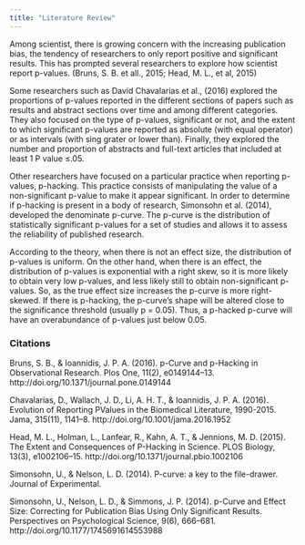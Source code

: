 ```yaml
---
title: "Literature Review"
---
```


Among scientist, there is growing concern with the increasing publication bias, the tendency of researchers to only report positive and significant results. This has prompted several researchers to explore how scientist report p-values. (Bruns, S. B. et all., 2015; Head, M. L., et al, 2015)

Some researchers such as David Chavalarias et al., (2016) explored the proportions of p-values reported in the different sections of papers such as results and abstract sections over time and among different categories. They also focused on the type of p-values, significant or not, and the extent to which significant p-values are reported as absolute (with equal operator) or as intervals (with sing grater or lower than). Finally, they explored the number and proportion of abstracts and full-text articles that included at least 1 P value ≤.05. 

Other researchers have focused on a particular practice when reporting p-values, p-hacking. This practice consists of manipulating the value of a non-significant p-value to make it appear significant. 
In order to determine if p-hacking is present in a body of research, Simonsohn et al. (2014), developed the denominate p-curve. The p-curve is the distribution of statistically significant p-values for a set of studies and allows it to assess the reliability of published research. 

According to the theory, when there is not an effect size, the distribution of p-values is uniform. On the other hand, when there is an effect, the distribution of p-values is exponential with a right skew, so it is more likely to obtain very low p-values, and less likely still to obtain non-significant p-values. So, as the true effect size increases the p-curve is more right-skewed. If there is p-hacking, the p-curve’s shape will be altered close to the significance threshold (usually p = 0.05). Thus, a p-hacked p-curve will have an overabundance of p-values just below 0.05.  

### Citations 

Bruns, S. B., & Ioannidis, J. P. A. (2016). p-Curve and p-Hacking in Observational Research. Plos One, 11(2), e0149144–13. http://doi.org/10.1371/journal.pone.0149144

Chavalarias, D., Wallach, J. D., Li, A. H. T., & Ioannidis, J. P. A. (2016). Evolution of Reporting PValues in the Biomedical Literature, 1990-2015. Jama, 315(11), 1141–8. http://doi.org/10.1001/jama.2016.1952

Head, M. L., Holman, L., Lanfear, R., Kahn, A. T., & Jennions, M. D. (2015). The Extent and Consequences of P-Hacking in Science. PLOS Biology, 13(3), e1002106–15. http://doi.org/10.1371/journal.pbio.1002106

Simonsohn, U., & Nelson, L. D. (2014). P-curve: a key to the file-drawer. Journal of Experimental.

Simonsohn, U., Nelson, L. D., & Simmons, J. P. (2014). p-Curve and Effect Size: Correcting for Publication Bias Using Only Significant Results. Perspectives on Psychological Science, 9(6), 666–681. http://doi.org/10.1177/1745691614553988


